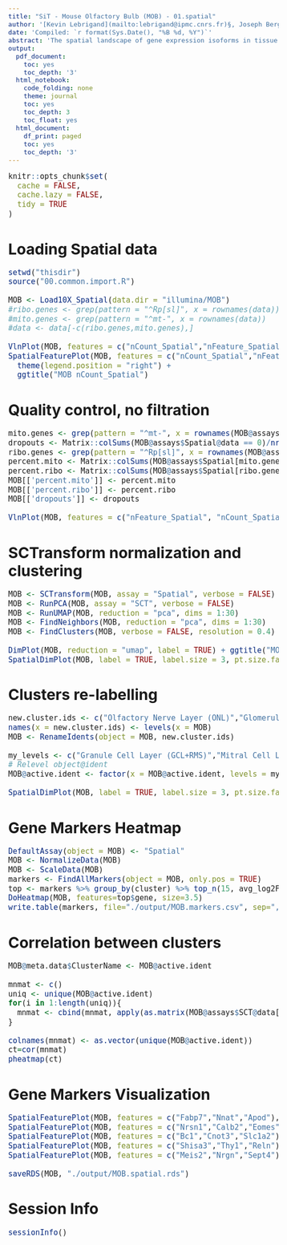 ```yaml
---
title: "SiT - Mouse Olfactory Bulb (MOB) - 01.spatial"
author: '[Kevin Lebrigand](mailto:lebrigand@ipmc.cnrs.fr)§, Joseph Bergenstråhle §, Kim Thrane §, Annelie Mollbrink, Pascal Barbry, Rainer Waldmann and Joakim Lundeberg'
date: 'Compiled: `r format(Sys.Date(), "%B %d, %Y")`'
abstract: 'The spatial landscape of gene expression isoforms in tissue sections.'
output:
  pdf_document:
    toc: yes
    toc_depth: '3'
  html_notebook:
    code_folding: none
    theme: journal
    toc: yes
    toc_depth: 3
    toc_float: yes
  html_document:
    df_print: paged
    toc: yes
    toc_depth: '3'
---
```


<style type="text/css">

body, td {
   font-size: 15px;
}
code.r{
  font-size: 15px;
}
pre {
  font-size: 15px
}
</style>

```r
knitr::opts_chunk$set(
  cache = FALSE,
  cache.lazy = FALSE,
  tidy = TRUE
)
```

# Loading Spatial data

```r

setwd("thisdir")
source("00.common.import.R")

MOB <- Load10X_Spatial(data.dir = "illumina/MOB")
#ribo.genes <- grep(pattern = "^Rp[sl]", x = rownames(data))
#mito.genes <- grep(pattern = "^mt-", x = rownames(data))
#data <- data[-c(ribo.genes,mito.genes),]

VlnPlot(MOB, features = c("nCount_Spatial","nFeature_Spatial"), pt.size = 0.1) + NoLegend() + ggtitle("MOB nCount_Spatial")
SpatialFeaturePlot(MOB, features = c("nCount_Spatial","nFeature_Spatial"), max.cutoff = 30000, pt.size.factor = 1.6) + 
  theme(legend.position = "right") + 
  ggtitle("MOB nCount_Spatial")

```

# Quality control, no filtration

```r

mito.genes <- grep(pattern = "^mt-", x = rownames(MOB@assays$Spatial), value = TRUE)
dropouts <- Matrix::colSums(MOB@assays$Spatial@data == 0)/nrow(MOB@assays$Spatial)
ribo.genes <- grep(pattern = "^Rp[sl]", x = rownames(MOB@assays$Spatial), value = TRUE)
percent.mito <- Matrix::colSums(MOB@assays$Spatial[mito.genes, ])/Matrix::colSums(MOB@assays$Spatial)
percent.ribo <- Matrix::colSums(MOB@assays$Spatial[ribo.genes, ])/Matrix::colSums(MOB@assays$Spatial)
MOB[['percent.mito']] <- percent.mito
MOB[['percent.ribo']] <- percent.ribo
MOB[['dropouts']] <- dropouts

VlnPlot(MOB, features = c("nFeature_Spatial", "nCount_Spatial","dropouts","percent.ribo","percent.mito"), ncol=5, cols = "lightsteelblue3") + ggtitle("MOB")

```

# SCTransform normalization and clustering

```r

MOB <- SCTransform(MOB, assay = "Spatial", verbose = FALSE)
MOB <- RunPCA(MOB, assay = "SCT", verbose = FALSE)
MOB <- RunUMAP(MOB, reduction = "pca", dims = 1:30)
MOB <- FindNeighbors(MOB, reduction = "pca", dims = 1:30)
MOB <- FindClusters(MOB, verbose = FALSE, resolution = 0.4)

DimPlot(MOB, reduction = "umap", label = TRUE) + ggtitle("MOB")
SpatialDimPlot(MOB, label = TRUE, label.size = 3, pt.size.factor = 3) + ggtitle("MOB")

```

# Clusters re-labelling

```r

new.cluster.ids <- c("Olfactory Nerve Layer (ONL)","Glomerular Layer (GL)","Granule Cell Layer (GCL+RMS)","Outer plexiform Layer (EPL)","Mitral Cell Layer (MCL)")
names(x = new.cluster.ids) <- levels(x = MOB)
MOB <- RenameIdents(object = MOB, new.cluster.ids)

my_levels <- c("Granule Cell Layer (GCL+RMS)","Mitral Cell Layer (MCL)","Outer plexiform Layer (EPL)","Glomerular Layer (GL)","Olfactory Nerve Layer (ONL)")
# Relevel object@ident
MOB@active.ident <- factor(x = MOB@active.ident, levels = my_levels)

SpatialDimPlot(MOB, label = TRUE, label.size = 3, pt.size.factor =3) + ggtitle("MOB")

```

# Gene Markers Heatmap

```r

DefaultAssay(object = MOB) <- "Spatial"
MOB <- NormalizeData(MOB)
MOB <- ScaleData(MOB)
markers <- FindAllMarkers(object = MOB, only.pos = TRUE)
top <- markers %>% group_by(cluster) %>% top_n(15, avg_log2FC)
DoHeatmap(MOB, features=top$gene, size=3.5)
write.table(markers, file="./output/MOB.markers.csv", sep=",")

```

# Correlation between clusters

```r

MOB@meta.data$ClusterName <- MOB@active.ident

mnmat <- c()
uniq <- unique(MOB@active.ident)
for(i in 1:length(uniq)){
  mnmat <- cbind(mnmat, apply(as.matrix(MOB@assays$SCT@data[, MOB@meta.data$ClusterName==uniq[i]]), 1, mean))
}

colnames(mnmat) <- as.vector(unique(MOB@active.ident))
ct=cor(mnmat)
pheatmap(ct)

```

# Gene Markers Visualization

```r

SpatialFeaturePlot(MOB, features = c("Fabp7","Nnat","Apod"), ncol=3, pt.size.factor =2)
SpatialFeaturePlot(MOB, features = c("Nrsn1","Calb2","Eomes"), ncol=3, pt.size.factor =2)
SpatialFeaturePlot(MOB, features = c("Bc1","Cnot3","Slc1a2"), ncol=3, pt.size.factor =2)
SpatialFeaturePlot(MOB, features = c("Shisa3","Thy1","Reln"), ncol=3, pt.size.factor =2)
SpatialFeaturePlot(MOB, features = c("Meis2","Nrgn","Sept4"), ncol=3, pt.size.factor =2)

saveRDS(MOB, "./output/MOB.spatial.rds")

```

# Session Info

```r
sessionInfo()
```

